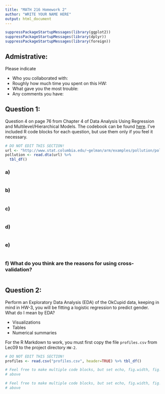 ```yaml
---
title: "MATH 216 Homework 2"
author: "WRITE YOUR NAME HERE"
output: html_document
---
```


```r
suppressPackageStartupMessages(library(ggplot2))
suppressPackageStartupMessages(library(dplyr))
suppressPackageStartupMessages(library(foreign))
```


## Admistrative:

Please indicate

* Who you collaborated with:
* Roughly how much time you spent on this HW:
* What gave you the most trouble:
* Any comments you have: 







## Question 1:

Question 4 on page 76 from Chapter 4 of Data Analysis Using Regression and
Multilevel/Hierarchical Models.  The codebook can be found
[here](http://www.stat.columbia.edu/~gelman/arm/examples/pollution/pollution.txt).
I've included R code blocks for each question, but use them only if you feel it
necessary.

```r
# DO NOT EDIT THIS SECTION!
url <- "http://www.stat.columbia.edu/~gelman/arm/examples/pollution/pollution.dta"
pollution <- read.dta(url) %>% 
  tbl_df()
```

### a)

```r

```


### b)

```r

```


### c)

```r

```


### d)

```r

```


### e)

```r

```


### f) What do you think are the reasons for using cross-validation?



```r

```







## Question 2:

Perform an Exploratory Data Analysis (EDA) of the OkCupid data, keeping in mind 
in HW-3, you will be fitting a logistic regression to predict gender. What do I mean by
EDA?

* Visualizations
* Tables
* Numerical summaries

For the R Markdown to work, you must first copy the file `profiles.csv` from
Lec09 to the project directory `HW-2`.

```r
# DO NOT EDIT THIS SECTION!
profiles <- read.csv("profiles.csv", header=TRUE) %>% tbl_df()
```


```r
# Feel free to make multiple code blocks, but set echo, fig.width, fig.height as 
# above
```


```r
# Feel free to make multiple code blocks, but set echo, fig.width, fig.height as 
# above
```
